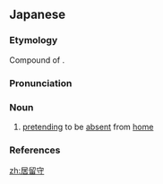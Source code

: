 ==Japanese==
{{ja-kanjitab|い|る|す}}

===Etymology===
Compound of {{compound|居|tr1=i|t1=residence|留守|tr2=rusu|t2=absence|lang=ja|sort=いるす}}.

===Pronunciation===
{{ja-pron|いるす|acc=0|acc_ref=DJR,NHK|acc2=2|acc2_ref=DJR,NHK}}

===Noun===
{{ja-noun|いるす|hhira=ゐるす}}

# [[pretending]] to be [[absent]] from [[home]]

===References===
<references/>

[[zh:居留守]]